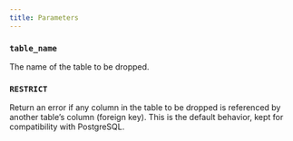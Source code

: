 ```yaml
---
title: Parameters
---
```


### `table_name`
The name of the table to be dropped.

### `RESTRICT`
Return an error if any column in the table to be dropped is referenced by another table’s column
(foreign key).
This is the default behavior, kept for compatibility with PostgreSQL.